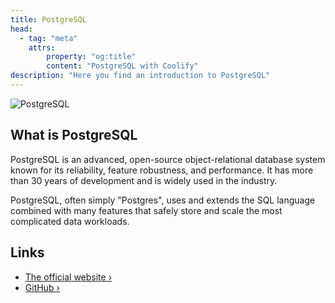 ```yaml
---
title: PostgreSQL
head:
  - tag: "meta"
    attrs:
        property: "og:title"
        content: "PostgreSQL with Coolify"
description: "Here you find an introduction to PostgreSQL"
---
```



<Badge text="One-click setup." variant="note" size="large" />

![PostgreSQL](../../../../assets/images/database-logos/postgresql.png)

## What is PostgreSQL

PostgreSQL is an advanced, open-source object-relational database system known for its reliability, feature robustness, and performance. It has more than 30 years of development and is widely used in the industry.

PostgreSQL, often simply "Postgres", uses and extends the SQL language combined with many features that safely store and scale the most complicated data workloads.

## Links

- [The official website ›](https://www.postgresql.org/)
- [GitHub ›](https://github.com/postgres/postgres)